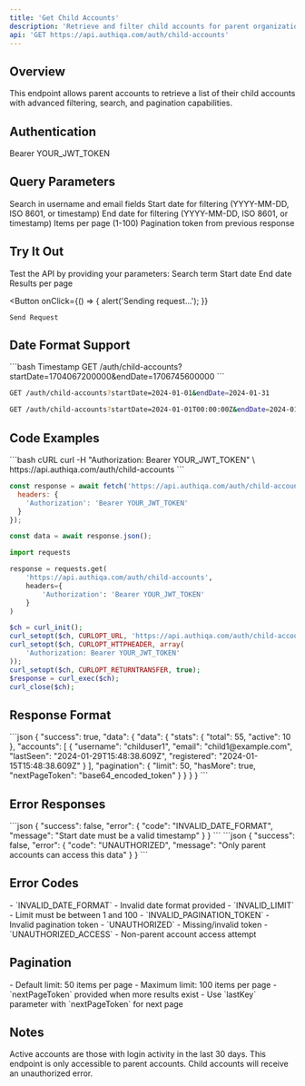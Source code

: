 ```yaml
---
title: 'Get Child Accounts'
description: 'Retrieve and filter child accounts for parent organizations'
api: 'GET https://api.authiqa.com/auth/child-accounts'
---
```



## Overview

This endpoint allows parent accounts to retrieve a list of their child accounts with advanced filtering, search, and pagination capabilities.

## Authentication

<ParamField header="Authorization" type="string" required>
  Bearer YOUR_JWT_TOKEN
</ParamField>

## Query Parameters

<ParamField query="search" type="string">
  Search in username and email fields
</ParamField>

<ParamField query="startDate" type="string">
  Start date for filtering (YYYY-MM-DD, ISO 8601, or timestamp)
</ParamField>

<ParamField query="endDate" type="string">
  End date for filtering (YYYY-MM-DD, ISO 8601, or timestamp)
</ParamField>

<ParamField query="limit" type="number" default="50">
  Items per page (1-100)
</ParamField>

<ParamField query="lastKey" type="string">
  Pagination token from previous response
</ParamField>

## Try It Out

<Note>
Test the API by providing your parameters:
</Note>

<Card>
  <ParamField query="search" placeholder="john">
    Search term
  </ParamField>

  <ParamField query="startDate" placeholder="2024-01-01">
    Start date
  </ParamField>

  <ParamField query="endDate" placeholder="2024-01-31">
    End date
  </ParamField>

  <ParamField query="limit" placeholder="50">
    Results per page
  </ParamField>

  <Expandable title="Headers" defaultOpen>
    <ParamField header="Authorization" type="string" required placeholder="Bearer YOUR_JWT_TOKEN" />
    <ParamField header="Content-Type" value="application/json" />
  </Expandable>

  <Button
    onClick={() => {
      alert('Sending request...');
    }}
  >
    Send Request
  </Button>
</Card>

## Date Format Support

<CodeGroup>
```bash Timestamp
GET /auth/child-accounts?startDate=1704067200000&endDate=1706745600000
```

```bash YYYY-MM-DD
GET /auth/child-accounts?startDate=2024-01-01&endDate=2024-01-31
```

```bash ISO 8601
GET /auth/child-accounts?startDate=2024-01-01T00:00:00Z&endDate=2024-01-31T23:59:59Z
```
</CodeGroup>

## Code Examples

<CodeGroup>
```bash cURL
curl -H "Authorization: Bearer YOUR_JWT_TOKEN" \
     https://api.authiqa.com/auth/child-accounts
```

```javascript JavaScript
const response = await fetch('https://api.authiqa.com/auth/child-accounts', {
  headers: {
    'Authorization': 'Bearer YOUR_JWT_TOKEN'
  }
});

const data = await response.json();
```

```python Python
import requests

response = requests.get(
    'https://api.authiqa.com/auth/child-accounts',
    headers={
        'Authorization': 'Bearer YOUR_JWT_TOKEN'
    }
)
```

```php PHP
$ch = curl_init();
curl_setopt($ch, CURLOPT_URL, 'https://api.authiqa.com/auth/child-accounts');
curl_setopt($ch, CURLOPT_HTTPHEADER, array(
    'Authorization: Bearer YOUR_JWT_TOKEN'
));
curl_setopt($ch, CURLOPT_RETURNTRANSFER, true);
$response = curl_exec($ch);
curl_close($ch);
```
</CodeGroup>

## Response Format

<ResponseField name="200: Success">
```json
{
  "success": true,
  "data": {
    "data": {
      "stats": {
        "total": 55,
        "active": 10
      },
      "accounts": [
        {
          "username": "childuser1",
          "email": "child1@example.com",
          "lastSeen": "2024-01-29T15:48:38.609Z",
          "registered": "2024-01-15T15:48:38.609Z"
        }
      ],
      "pagination": {
        "limit": 50,
        "hasMore": true,
        "nextPageToken": "base64_encoded_token"
      }
    }
  }
}
```
</ResponseField>

## Error Responses

<ResponseField name="400: Invalid Request">
```json
{
  "success": false,
  "error": {
    "code": "INVALID_DATE_FORMAT",
    "message": "Start date must be a valid timestamp"
  }
}
```
</ResponseField>

<ResponseField name="401: Unauthorized">
```json
{
  "success": false,
  "error": {
    "code": "UNAUTHORIZED",
    "message": "Only parent accounts can access this data"
  }
}
```
</ResponseField>

## Error Codes

<ResponseField name="400 Bad Request">
  - `INVALID_DATE_FORMAT` - Invalid date format provided
  - `INVALID_LIMIT` - Limit must be between 1 and 100
  - `INVALID_PAGINATION_TOKEN` - Invalid pagination token
</ResponseField>

<ResponseField name="401 Unauthorized">
  - `UNAUTHORIZED` - Missing/invalid token
  - `UNAUTHORIZED_ACCESS` - Non-parent account access attempt
</ResponseField>

## Pagination

<Card title="Pagination Rules" icon="list-ol">
  - Default limit: 50 items per page
  - Maximum limit: 100 items per page
  - `nextPageToken` provided when more results exist
  - Use `lastKey` parameter with `nextPageToken` for next page
</Card>

## Notes

<Note>
Active accounts are those with login activity in the last 30 days.
</Note>

<Warning>
This endpoint is only accessible to parent accounts. Child accounts will receive an unauthorized error.
</Warning>